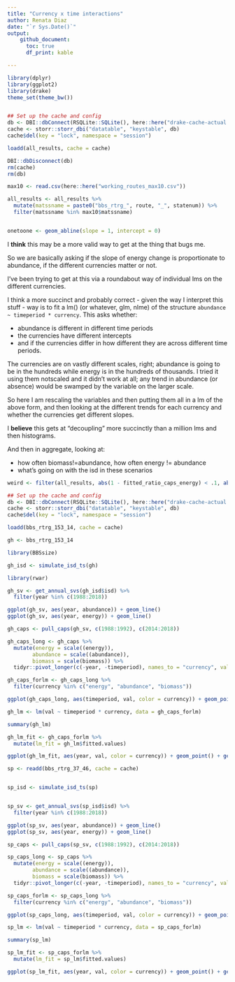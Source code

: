 ```yaml
---
title: "Currency x time interactions"
author: Renata Diaz
date: "`r Sys.Date()`"
output: 
    github_document:
      toc: true
      df_print: kable

---
```


```r
library(dplyr)
library(ggplot2)
library(drake)
theme_set(theme_bw())


## Set up the cache and config
db <- DBI::dbConnect(RSQLite::SQLite(), here::here("drake-cache-actual.sqlite"))
cache <- storr::storr_dbi("datatable", "keystable", db)
cache$del(key = "lock", namespace = "session")

loadd(all_results, cache = cache)

DBI::dbDisconnect(db)
rm(cache)
rm(db)

max10 <- read.csv(here::here("working_routes_max10.csv"))

all_results <- all_results %>%
  mutate(matssname = paste0("bbs_rtrg_", route, "_", statenum)) %>%
  filter(matssname %in% max10$matssname)


onetoone <- geom_abline(slope = 1, intercept = 0)
```
I **think** this may be a more valid way to get at the thing that bugs me.


So we are basically asking if the slope of energy change is proportionate to abundance, if the different currencies matter or not. 


I've been trying to get at this via a roundabout way of individual lms on the different currencies.


I think a more succinct and probably correct - given the way I interpret this stuff - way is to fit a lm() (or whatever, glm, nlme) of the structure `abundance ~ timeperiod * currency`. This asks whether: 

- abundance is different in different time periods
- the currencies have different intercepts
- and if the currencies differ in how different they are across different time periods.

The currencies are on vastly different scales, right; abundance is going to be in the hundreds while energy is in the hundreds of thousands. I tried it using them notscaled and it didn't work at all; any trend in abundance (or absence) would be swamped by the variable on the larger scale.

So here I am rescaling the variables and then putting them all in a lm of the above form, and then looking at the different trends for each currency and whether the currencies get different slopes. 

I **believe** this gets at "decoupling" more succinctly than a million lms and then histograms. 

And then in aggregate, looking at:

- how often biomass!=abundance, how often energy != abundance
- what's going on with the isd in these scenarios



```r
weird <- filter(all_results, abs(1 - fitted_ratio_caps_energy) < .1, abs(1 - fitted_ratio_caps_abundance) > .3)

## Set up the cache and config
db <- DBI::dbConnect(RSQLite::SQLite(), here::here("drake-cache-actual.sqlite"))
cache <- storr::storr_dbi("datatable", "keystable", db)
cache$del(key = "lock", namespace = "session")

loadd(bbs_rtrg_153_14, cache = cache)

gh <- bbs_rtrg_153_14

library(BBSsize)

gh_isd <- simulate_isd_ts(gh)

library(rwar)

gh_sv <- get_annual_svs(gh_isd$isd) %>%
  filter(year %in% c(1988:2018))

ggplot(gh_sv, aes(year, abundance)) + geom_line() 
ggplot(gh_sv, aes(year, energy)) + geom_line() 

gh_caps <- pull_caps(gh_sv, c(1988:1992), c(2014:2018))

gh_caps_long <- gh_caps %>%
  mutate(energy = scale((energy)),
        abundance = scale((abundance)),
        biomass = scale(biomass)) %>%
  tidyr::pivot_longer(c(-year, -timeperiod), names_to = "currency", values_to = "val")

gh_caps_forlm <- gh_caps_long %>%
  filter(currency %in% c("energy", "abundance", "biomass"))

ggplot(gh_caps_long, aes(timeperiod, val, color = currency)) + geom_point()+ facet_wrap(vars(currency), scales = "free_y")

gh_lm <- lm(val ~ timeperiod * currency, data = gh_caps_forlm)

summary(gh_lm)

gh_lm_fit <- gh_caps_forlm %>%
  mutate(lm_fit = gh_lm$fitted.values)

ggplot(gh_lm_fit, aes(year, val, color = currency)) + geom_point() + geom_point(aes(y = lm_fit), shape = 3) + facet_wrap(vars(currency))

```
```r

sp <- readd(bbs_rtrg_37_46, cache = cache)


sp_isd <- simulate_isd_ts(sp)


sp_sv <- get_annual_svs(sp_isd$isd) %>%
  filter(year %in% c(1988:2018))

ggplot(sp_sv, aes(year, abundance)) + geom_line() 
ggplot(sp_sv, aes(year, energy)) + geom_line() 

sp_caps <- pull_caps(sp_sv, c(1988:1992), c(2014:2018))

sp_caps_long <- sp_caps %>%
  mutate(energy = scale((energy)),
        abundance = scale((abundance)),
        biomass = scale(biomass)) %>%
  tidyr::pivot_longer(c(-year, -timeperiod), names_to = "currency", values_to = "val")

sp_caps_forlm <- sp_caps_long %>%
  filter(currency %in% c("energy", "abundance", "biomass"))

ggplot(sp_caps_long, aes(timeperiod, val, color = currency)) + geom_point()+ facet_wrap(vars(currency), scales = "free_y")

sp_lm <- lm(val ~ timeperiod * currency, data = sp_caps_forlm)

summary(sp_lm)

sp_lm_fit <- sp_caps_forlm %>%
  mutate(lm_fit = sp_lm$fitted.values)

ggplot(sp_lm_fit, aes(year, val, color = currency)) + geom_point() + geom_point(aes(y = lm_fit), shape = 3) + facet_wrap(vars(currency))

```

